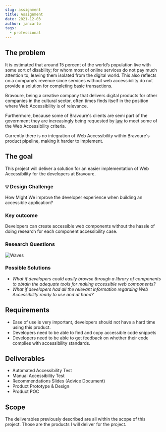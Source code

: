 ```yaml
---
slug: assignment
title: Assignment
date: 2021-12-03
author: jancarlo
tags:
  - professional
---
```



## The problem

It is estimated that around 15 percent of the world’s population live with some sort of disability; for whom most of online services do not pay much attention to, leaving them isolated from the digital world. This also reflects on a company’s revenue since services without web accessibility do not provide a solution for completing basic transactions.

Bravoure, being a creative company that delivers digital products for other companies in the cultural sector, often times finds itself in the position where Web Accessibility is of relevance.

Furthermore, because some of Bravoure's clients are semi part of the government they are increasingly being requested by [law](https://digitoegankelijk.nl/wetgeving/wat-verplicht) to meet some of the Web Accessibility criteria.

Currently there is no integration of Web Accessibility within Bravoure's product pipeline, making it harder to implement.

## The goal

This project will deliver a solution for an easier implementation of Web Accessibility for the developers at Bravoure.

### 💡 Design Challenge
How Might We improve the developer experience when building an accessible application?

### Key outcome

Developers can create accessible web components without the hassle of doing research for each component accessibility case.

### Research Questions
![Waves](/images/research-questions.jpg "Waves")

### Possible Solutions

- *What if developers could easily browse through a library of components to obtain the adequate tools for making accessible web components?*
- *What if developers had all the relevant information regarding Web Accessibility ready to use and at hand?*

## Requirements
- Ease of use is very important, developers should not have a hard time using this product.
- Developers need to be able to find and copy accessible code snippets
- Developers need to be able to get feedback on whether their code complies with accessibility standards.

## Deliverables
- Automated Accessibility Test
- Manual Accessibility Test
- Recommendations Slides (Advice Document)
- Product Prototype & Design
- Product POC

## Scope
The deliverables previously described are all within the scope of this project. Those are the
products I will deliver for the project.